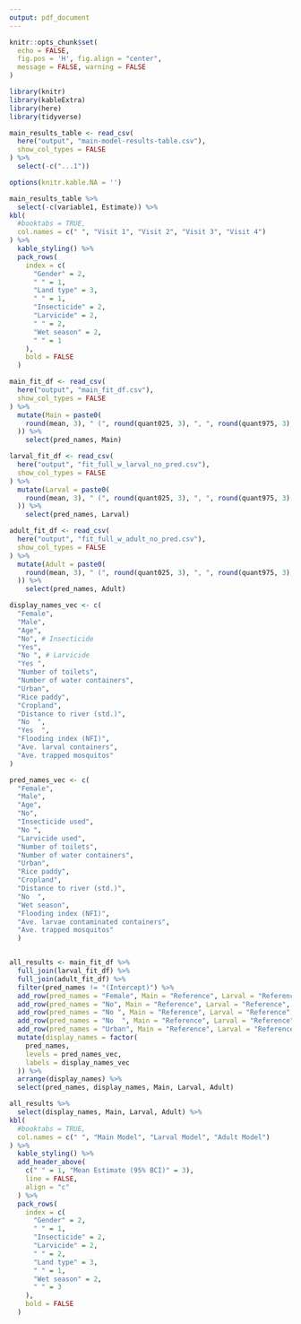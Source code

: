 ```yaml
---
output: pdf_document
---
```


```r
knitr::opts_chunk$set(
  echo = FALSE, 
  fig.pos = 'H', fig.align = "center",
  message = FALSE, warning = FALSE
)
```


```r
library(knitr)
library(kableExtra)
library(here)
library(tidyverse)
```


```r
main_results_table <- read_csv(
  here("output", "main-model-results-table.csv"),
  show_col_types = FALSE
) %>% 
  select(-c("...1"))
```


```r
options(knitr.kable.NA = '')

main_results_table %>% 
  select(-c(variable1, Estimate)) %>% 
kbl(
  #booktabs = TRUE, 
  col.names = c(" ", "Visit 1", "Visit 2", "Visit 3", "Visit 4")
) %>% 
  kable_styling() %>% 
  pack_rows(
    index = c(
      "Gender" = 2,
      " " = 1,
      "Land type" = 3,
      " " = 1,
      "Insecticide" = 2,
      "Larvicide" = 2,
      " " = 2,
      "Wet season" = 2,
      " " = 1
    ), 
    bold = FALSE
  )
```

\newpage

```r
main_fit_df <- read_csv(
  here("output", "main_fit_df.csv"),
  show_col_types = FALSE
) %>% 
  mutate(Main = paste0(
    round(mean, 3), " (", round(quant025, 3), ", ", round(quant975, 3), ")"
  )) %>% 
    select(pred_names, Main) 

larval_fit_df <- read_csv(
  here("output", "fit_full_w_larval_no_pred.csv"),
  show_col_types = FALSE
) %>% 
  mutate(Larval = paste0(
    round(mean, 3), " (", round(quant025, 3), ", ", round(quant975, 3), ")"
  )) %>% 
    select(pred_names, Larval) 

adult_fit_df <- read_csv(
  here("output", "fit_full_w_adult_no_pred.csv"),
  show_col_types = FALSE
) %>% 
  mutate(Adult = paste0(
    round(mean, 3), " (", round(quant025, 3), ", ", round(quant975, 3), ")"
  )) %>% 
    select(pred_names, Adult) 

display_names_vec <- c(
  "Female",
  "Male", 
  "Age", 
  "No", # Insecticide
  "Yes",
  "No ", # Larvicide
  "Yes ",
  "Number of toilets",
  "Number of water containers",
  "Urban",
  "Rice paddy",
  "Cropland",
  "Distance to river (std.)", 
  "No  ",
  "Yes  ",
  "Flooding index (NFI)",
  "Ave. larval containers",
  "Ave. trapped mosquitos"
) 

pred_names_vec <- c(
  "Female",
  "Male", 
  "Age", 
  "No",
  "Insecticide used",
  "No ",
  "Larvicide used",
  "Number of toilets",
  "Number of water containers",
  "Urban",
  "Rice paddy",
  "Cropland",
  "Distance to river (std.)", 
  "No  ",
  "Wet season",
  "Flooding index (NFI)",
  "Ave. larvae contaminated containers",
  "Ave. trapped mosquitos"
  )


all_results <- main_fit_df %>% 
  full_join(larval_fit_df) %>% 
  full_join(adult_fit_df) %>% 
  filter(pred_names != "(Intercept)") %>% 
  add_row(pred_names = "Female", Main = "Reference", Larval = "Reference", Adult = "Reference") %>% 
  add_row(pred_names = "No", Main = "Reference", Larval = "Reference", Adult = "Reference") %>% 
  add_row(pred_names = "No ", Main = "Reference", Larval = "Reference", Adult = "Reference") %>% 
  add_row(pred_names = "No  ", Main = "Reference", Larval = "Reference", Adult = "Reference") %>% 
  add_row(pred_names = "Urban", Main = "Reference", Larval = "Reference", Adult = "Reference") %>% 
  mutate(display_names = factor(
    pred_names, 
    levels = pred_names_vec, 
    labels = display_names_vec 
  )) %>% 
  arrange(display_names) %>% 
  select(pred_names, display_names, Main, Larval, Adult)
```


```r
all_results %>% 
  select(display_names, Main, Larval, Adult) %>% 
kbl(
  #booktabs = TRUE, 
  col.names = c(" ", "Main Model", "Larval Model", "Adult Model")
) %>% 
  kable_styling() %>% 
  add_header_above(
    c(" " = 1, "Mean Estimate (95% BCI)" = 3), 
    line = FALSE,
    align = "c"
  ) %>% 
  pack_rows(
    index = c(
      "Gender" = 2,
      " " = 1,
      "Insecticide" = 2,
      "Larvicide" = 2,
      " " = 2,
      "Land type" = 3,
      " " = 1,
      "Wet season" = 2,
      " " = 3
    ), 
    bold = FALSE
  )
```

